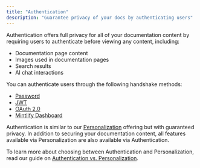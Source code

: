 ```yaml
---
title: "Authentication"
description: "Guarantee privacy of your docs by authenticating users"
---
```


Authentication offers full privacy for all of your documentation content by requiring users to authenticate before viewing any content, including:

- Documentation page content
- Images used in documentation pages 
- Search results
- AI chat interactions

You can authenticate users through the following handshake methods:

- [Password](./authentication-setup/password)
- [JWT](./authentication-setup/jwt) 
- [OAuth 2.0](./authentication-setup/oauth)
- [Mintlify Dashboard](./authentication-setup/mintlify)

Authentication is similar to our [Personalization](./personalization) offering but with guaranteed privacy. In addition to securing your documentation content, all features available via Personalization are also available via Authentication.

To learn more about choosing between Authentication and Personalization, read our guide on [Authentication vs. Personalization](./authentication-vs-personalization).